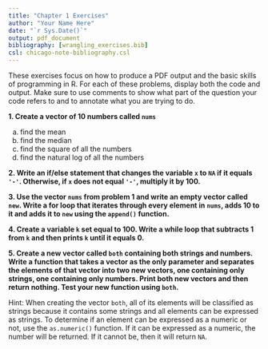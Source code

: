 ```yaml
---
title: "Chapter 1 Exercises"
author: "Your Name Here"
date: "`r Sys.Date()`"
output: pdf_document
bibliography: [wrangling_exercises.bib]
csl: chicago-note-bibliography.csl
---
```


These exercises focus on how to produce a PDF output and the basic skills of programming in R. For each of these problems, display both the code and output. Make sure to use comments to show what part of the question your code refers to and to annotate what you are trying to do. 

**1.  Create a vector of 10 numbers called `nums`**

  a. find the mean
  b. find the median 
  c. find the square of all the numbers
  d. find the natural log of all the numbers


**2. Write an if/else statement that changes the variable `x` to `NA` if it equals `'-'`. Otherwise, if `x` does not equal `'-'`, multiply it by 100.**


**3. Use the vector `nums` from problem 1 and write an empty vector called `new`. Write a for loop that iterates through every element in `nums`, adds 10 to it and adds it to `new` using the `append()` function.** 


**4. Create a variable `k` set equal to 100. Write a while loop that subtracts 1 from `k` and then prints `k` until it equals 0.**


**5. Create a new vector called `both` containing both strings and numbers. Write a function that takes a vector as the only parameter and separates the elements of that vector into two new vectors, one containing only strings, one containing only numbers. Print both new vectors and then return nothing. Test your new function using `both`.**

Hint: When creating the vector `both`, all of its elements will be classified as strings because it contains some strings and all elements can be expressed as strings. To determine if an element can be expressed as a numeric or not, use the `as.numeric()` function. If it can be expressed as a numeric, the number will be returned. If it cannot be, then it will return `NA`. 

